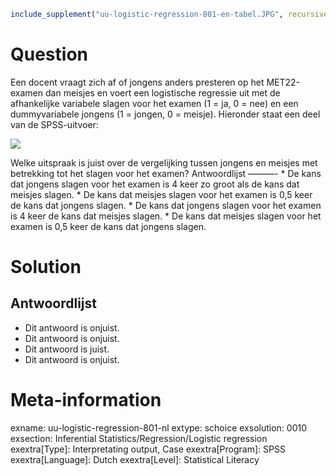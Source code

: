 ```r
include_supplement("uu-logistic-regression-801-en-tabel.JPG", recursive = TRUE)
```


Question
========
  
Een docent vraagt zich af of jongens anders presteren op het MET22-examen dan meisjes en voert een logistische regressie uit met de afhankelijke variabele slagen voor het examen (1 = ja, 0 = nee) en een dummyvariabele jongens (1 = jongen, 0 = meisje). Hieronder staat een deel van de SPSS-uitvoer: 

![](uu-logistic-regression-801-en-tabel.JPG)

Welke uitspraak is juist over de vergelijking tussen jongens en meisjes met betrekking tot het slagen voor het examen? 
Antwoordlijst
----------
* De kans dat jongens slagen voor het examen is 4 keer zo groot als de kans dat meisjes slagen.
* De kans dat meisjes slagen voor het examen is 0,5 keer de kans dat jongens slagen.
* De kans dat jongens slagen voor het examen is 4 keer de kans dat meisjes slagen.
* De kans dat meisjes slagen voor het examen is 0,5 keer de kans dat jongens slagen.

Solution
========

Antwoordlijst
----------
* Dit antwoord is onjuist.
* Dit antwoord is onjuist.
* Dit antwoord is juist.
* Dit antwoord is onjuist.

Meta-information
================
exname: uu-logistic-regression-801-nl
extype: schoice
exsolution: 0010
exsection: Inferential Statistics/Regression/Logistic regression
exextra[Type]: Interpretating output, Case
exextra[Program]: SPSS
exextra[Language]: Dutch
exextra[Level]: Statistical Literacy